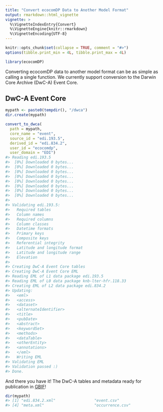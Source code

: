 ```yaml
---
title: "Convert ecocomDP Data to Another Model Format"
output: rmarkdown::html_vignette
vignette: >
  %\VignetteIndexEntry{Convert}
  %\VignetteEngine{knitr::rmarkdown}
  %\VignetteEncoding{UTF-8}
---
```


```r
knitr::opts_chunk$set(collapse = TRUE, comment = "#>")
options(tibble.print_min = 4L, tibble.print_max = 4L)
```

```r
library(ecocomDP)
```

Converting ecocomDP data to another model format can be as simple as calling a single function. We currently support conversion to the Darwin Core Archive (DwC-A) Event Core.

## DwC-A Event Core

```r
mypath <- paste0(tempdir(), "/dwca")
dir.create(mypath)

convert_to_dwca(
  path = mypath, 
  core_name = "event", 
  source_id = "edi.193.5", 
  derived_id = "edi.834.2", 
  user_id = "ecocomdp",
  user_domain = "EDI")
#> Reading edi.193.5
#>  [0%] Downloaded 0 bytes...
#>  [0%] Downloaded 0 bytes...
#>  [0%] Downloaded 0 bytes...
#>  [0%] Downloaded 0 bytes...
#>  [0%] Downloaded 0 bytes...
#>  [0%] Downloaded 0 bytes...
#>  [0%] Downloaded 0 bytes...
#>  [0%] Downloaded 0 bytes...
#>
#> Validating edi.193.5:
#>   Required tables
#>   Column names
#>   Required columns
#>   Column classes
#>   Datetime formats
#>   Primary keys
#>   Composite keys
#>   Referential integrity
#>   Latitude and longitude format
#>   Latitude and longitude range
#>   Elevation
#>
#> Creating DwC-A Event Core tables
#> Creating DwC-A Event Core EML
#> Reading EML of L1 data package edi.193.5
#> Reading EML of L0 data package knb-lter-hfr.118.33
#> Creating EML of L2 data package edi.834.2
#> Updating:
#>   <eml>
#>   <access>
#>   <dataset>
#>   <alternateIdentifier>
#>   <title>
#>   <pubDate>
#>   <abstract>
#>   <keywordSet>
#>   <methods>
#>   <dataTable>
#>   <otherEntity>
#>   <annotations>
#>   </eml>
#>   Writing EML
#> Validating EML
#> Validation passed :)
#> Done.

```

And there you have it! The DwC-A tables and metadata ready for publication in [GBIF](https://www.gbif.org/)!

```r
dir(mypath)
#> [1] "edi.834.2.xml"                 "event.csv"                     "extendedmeasurementorfact.csv"
#> [4] "meta.xml"                      "occurrence.csv" 
```
